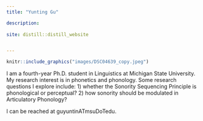 ```yaml
---
title: "Yunting Gu"

description:
 
site: distill::distill_website


---
```


```r


knitr::include_graphics("images/DSC04639_copy.jpeg")


```

I am a fourth-year Ph.D. student in Linguistics at Michigan State University. My research interest is in phonetics and phonology. Some research questions I explore include: 1) whether the Sonority Sequencing Principle is phonological or perceptual? 2) how sonority should be modulated in Articulatory Phonology? 

I can be reached at guyuntinATmsuDoTedu.
